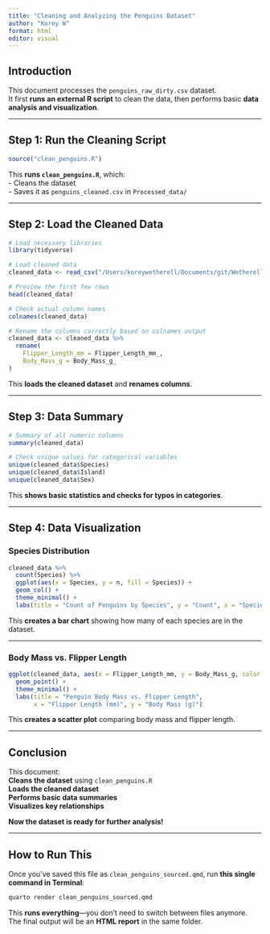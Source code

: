 ```yaml
---
title: "Cleaning and Analyzing the Penguins Dataset"
author: "Korey W"
format: html
editor: visual
---
```


## **Introduction**
This document processes the `penguins_raw_dirty.csv` dataset.  
It first **runs an external R script** to clean the data, then performs basic **data analysis and visualization**.

---

## **Step 1: Run the Cleaning Script**
```r
source("clean_penguins.R")
```
This **runs `clean_penguins.R`**, which:  
- Cleans the dataset  
- Saves it as `penguins_cleaned.csv` in `Processed_data/`  

---

## **Step 2: Load the Cleaned Data**
```r
# Load necessary libraries
library(tidyverse)

# Load cleaned data
cleaned_data <- read_csv("/Users/koreywetherell/Documents/git/Wetherell_Project-template/Data/Processed_data/penguins_cleaned.csv")

# Preview the first few rows
head(cleaned_data)

# Check actual column names
colnames(cleaned_data)

# Rename the columns correctly based on colnames output
cleaned_data <- cleaned_data %>%
  rename(
    Flipper_Length_mm = Flipper_Length_mm_,  
    Body_Mass_g = Body_Mass_g_ 
)
```
This **loads the cleaned dataset** and **renames columns**.

---

## **Step 3: Data Summary**
```r
# Summary of all numeric columns
summary(cleaned_data)

# Check unique values for categorical variables
unique(cleaned_data$Species)
unique(cleaned_data$Island)
unique(cleaned_data$Sex)
```
This **shows basic statistics and checks for typos in categories**.

---

## **Step 4: Data Visualization**

### **Species Distribution**
```r
cleaned_data %>%
  count(Species) %>%
  ggplot(aes(x = Species, y = n, fill = Species)) +
  geom_col() +
  theme_minimal() +
  labs(title = "Count of Penguins by Species", y = "Count", x = "Species")
```
This **creates a bar chart** showing how many of each species are in the dataset.

---

### **Body Mass vs. Flipper Length**
```r
ggplot(cleaned_data, aes(x = Flipper_Length_mm, y = Body_Mass_g, color = Species)) +
  geom_point() +
  theme_minimal() +
  labs(title = "Penguin Body Mass vs. Flipper Length",
       x = "Flipper Length (mm)", y = "Body Mass (g)")
```
This **creates a scatter plot** comparing body mass and flipper length.

---

## **Conclusion**
This document:  
**Cleans the dataset** using `clean_penguins.R`  
**Loads the cleaned dataset**  
**Performs basic data summaries**  
**Visualizes key relationships**  

**Now the dataset is ready for further analysis!**

---

## **How to Run This**
Once you’ve saved this file as `clean_penguins_sourced.qmd`, run **this single command in Terminal**:
```sh
quarto render clean_penguins_sourced.qmd
```
This **runs everything**—you don’t need to switch between files anymore.  
The final output will be an **HTML report** in the same folder.